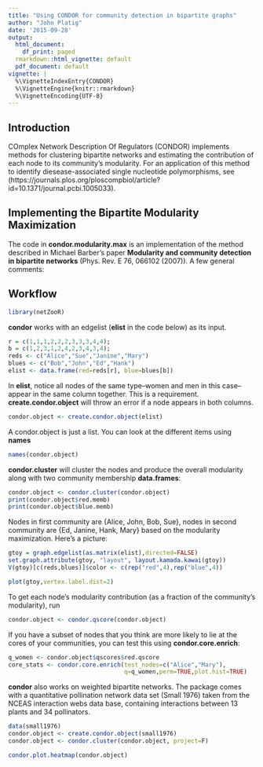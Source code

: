 ```yaml
---
title: "Using CONDOR for community detection in bipartite graphs"
author: "John Platig"
date: '2015-09-28'
output:
  html_document:
    df_print: paged
  rmarkdown::html_vignette: default
  pdf_document: default
vignette: |
  %\VignetteIndexEntry{CONDOR} 
  %\VignetteEngine{knitr::rmarkdown} 
  %\VignetteEncoding{UTF-8}
---
```


## Introduction
COmplex Network Description Of Regulators (CONDOR) implements methods for clustering bipartite networks and estimating the contribution of each node to its community's modularity. For an application of this method to identify diesease-associated single nucleotide polymorphisms, see (https://journals.plos.org/ploscompbiol/article?id=10.1371/journal.pcbi.1005033).

## Implementing the Bipartite Modularity Maximization
The code in **condor.modularity.max** is an implementation of the method described in Michael Barber's paper **Modularity and community detection in bipartite networks** (Phys. Rev. E 76, 066102 (2007)). A few general comments:
\begin{itemize}
-  Maximizing bipartite modularity is an NP-hard problem
-  This method is heuristic and can depend on initial assignments of the nodes to communities
-  For the implementation in **condor.cluster**, I use a non-bipartite community detection method from the **igraph** package to use as initial assignments of nodes to communities, which are then used in **condor.modularity.max**.
-  Community structure is designed to cluster networks that form a giant connected component. All of the analysis in this package uses the giant connected component.
\end{itemize}
## Workflow
```r
library(netZooR)
```
**condor** works with an edgelist (**elist** in the code below) as its input. 
```r
r = c(1,1,1,2,2,2,3,3,3,4,4);
b = c(1,2,3,1,2,4,2,3,4,3,4);
reds <- c("Alice","Sue","Janine","Mary")
blues <- c("Bob","John","Ed","Hank")
elist <- data.frame(red=reds[r], blue=blues[b])
```
In **elist**, notice all nodes of the same type--women and men in this case--appear in the same column together. This is a requirement. **create.condor.object** will throw an error if a node appears in both columns. 
```r
condor.object <- create.condor.object(elist)
```
A condor.object is just a list. You can look at the different items using **names**
```r
names(condor.object)
```
**condor.cluster** will cluster the nodes and produce the overall modularity along with two community membership **data.frames**:
```r
condor.object <- condor.cluster(condor.object)
print(condor.object$red.memb)
print(condor.object$blue.memb)
```
Nodes in first community are {Alice, John, Bob, Sue}, nodes in second community are {Ed, Janine, Hank, Mary} based on the modularity maximization. Here's a picture:

```r
gtoy = graph.edgelist(as.matrix(elist),directed=FALSE)
set.graph.attribute(gtoy, "layout", layout.kamada.kawai(gtoy))
V(gtoy)[c(reds,blues)]$color <- c(rep("red",4),rep("blue",4))
```

```r
plot(gtoy,vertex.label.dist=2)
```

To get each node's modularity contribution (as a fraction of the community's modularity), run
```r
condor.object <- condor.qscore(condor.object)
```
If you have a subset of nodes that you think are more likely to lie at the cores of your communities, you can test this using **condor.core.enrich**:

```r
q_women <- condor.object$qscores$red.qscore
core_stats <- condor.core.enrich(test_nodes=c("Alice","Mary"),
                                 q=q_women,perm=TRUE,plot.hist=TRUE)
```

**condor** also works on weighted bipartite networks. The package comes with a quantitative pollination network data set (Small 1976) taken from the NCEAS interaction webs data base, containing interactions between 13 plants and 34 pollinators.
```r
data(small1976)
condor.object <- create.condor.object(small1976)
condor.object <- condor.cluster(condor.object, project=F)
```

```r
condor.plot.heatmap(condor.object)
```

